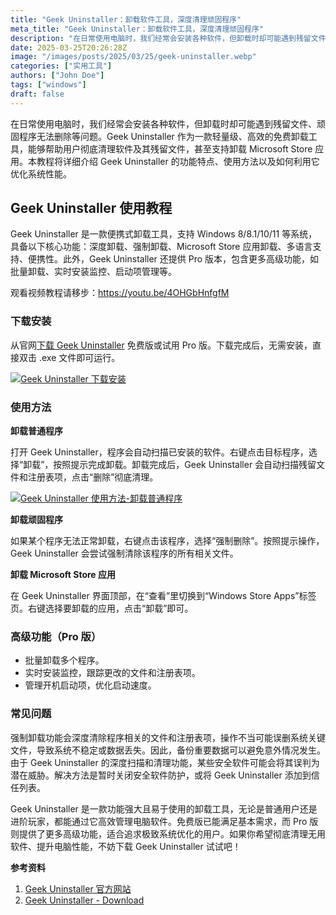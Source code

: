 ```yaml
---
title: "Geek Uninstaller：卸载软件工具，深度清理顽固程序"
meta_title: "Geek Uninstaller：卸载软件工具，深度清理顽固程序"
description: "在日常使用电脑时，我们经常会安装各种软件，但卸载时却可能遇到残留文件、顽固程序无法删除等问题。Geek Uninstaller 作为一款轻量级、高效的免费卸载工具，能够帮助用户彻底清理软件及其残留文件，甚至支持卸载 Microsoft Store 应用。本教程将详细介绍 Geek Uninstaller 的功能特点、使用方法以及如何利用它优化系统性能。"
date: 2025-03-25T20:26:28Z
image: "/images/posts/2025/03/25/geek-uninstaller.webp"
categories: ["实用工具"]
authors: ["John Doe"]
tags: ["windows"]
draft: false
---
```


在日常使用电脑时，我们经常会安装各种软件，但卸载时却可能遇到残留文件、顽固程序无法删除等问题。Geek Uninstaller 作为一款轻量级、高效的免费卸载工具，能够帮助用户彻底清理软件及其残留文件，甚至支持卸载 Microsoft Store 应用。本教程将详细介绍 Geek Uninstaller 的功能特点、使用方法以及如何利用它优化系统性能。

## Geek Uninstaller 使用教程

Geek Uninstaller 是一款便携式卸载工具，支持 Windows 8/8.1/10/11 等系统，具备以下核心功能：深度卸载、强制卸载、Microsoft Store 应用卸载、多语言支持、便携性。此外，Geek Uninstaller 还提供 Pro 版本，包含更多高级功能，如批量卸载、实时安装监控、启动项管理等。

<Notice type="note">观看视频教程请移步：https://youtu.be/4OHGbHnfgfM</Notice>

### 下载安装

从官网[下载 Geek Uninstaller][2] 免费版或试用 Pro 版。下载完成后，无需安装，直接双击 .exe 文件即可运行。

[![Geek Uninstaller 下载安装](/images/posts/2025/03/25/geek-uninstaller-xia-zai-an-zhuang.webp)](/images/posts/2025/03/25/geek-uninstaller-xia-zai-an-zhuang.webp)

### 使用方法

**卸载普通程序**

打开 Geek Uninstaller，程序会自动扫描已安装的软件。右键点击目标程序，选择“卸载”，按照提示完成卸载。卸载完成后，Geek Uninstaller 会自动扫描残留文件和注册表项，点击“删除”彻底清理。

[![Geek Uninstaller 使用方法-卸载普通程序](/images/posts/2025/03/25/geek-uninstaller-shi-yong-fang-fa-xie-zai-pu-tong-cheng-xu.webp)](/images/posts/2025/03/25/geek-uninstaller-shi-yong-fang-fa-xie-zai-pu-tong-cheng-xu.webp)

**卸载顽固程序**

如果某个程序无法正常卸载，右键点击该程序，选择“强制删除”。按照提示操作，Geek Uninstaller 会尝试强制清除该程序的所有相关文件。

**卸载 Microsoft Store 应用**

在 Geek Uninstaller 界面顶部，在“查看”里切换到“Windows Store Apps”标签页。右键选择要卸载的应用，点击“卸载”即可。

### 高级功能（Pro 版）

- 批量卸载多个程序。
- 实时安装监控，跟踪更改的文件和注册表项。
- 管理开机启动项，优化启动速度。

### 常见问题

<Accordion client:load title="为什么在使用强制卸载功能前，需要备份重要数据？">
强制卸载功能会深度清除程序相关的文件和注册表项，操作不当可能误删系统关键文件，导致系统不稳定或数据丢失。因此，备份重要数据可以避免意外情况发生。
</Accordion>
<Accordion client:load title="为什么某些安全软件会误报 Geek Uninstaller？如何解决？">
由于 Geek Uninstaller 的深度扫描和清理功能，某些安全软件可能会将其误判为潜在威胁。解决方法是暂时关闭安全软件防护，或将 Geek Uninstaller 添加到信任列表。
</Accordion>

Geek Uninstaller 是一款功能强大且易于使用的卸载工具，无论是普通用户还是进阶玩家，都能通过它高效管理电脑软件。免费版已能满足基本需求，而 Pro 版则提供了更多高级功能，适合追求极致系统优化的用户。如果你希望彻底清理无用软件、提升电脑性能，不妨下载 Geek Uninstaller 试试吧！

**参考资料**

1. [Geek Uninstaller 官方网站][1]
2. [Geek Uninstaller - Download][2]

[1]: https://geekuninstaller.com/
[2]: https://geekuninstaller.com/download